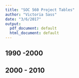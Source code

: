 ```yaml
---
title: "SOC 560 Project Tables"
author: "Victoria Sass"
date: "3/6/2017"
output:
  pdf_document: default
  html_document: default
---
```


## 1990 -2000


\begin{table}
\begin{center}
\begin{tabular}{l c }
\hline
 & Model 1 \\
\hline
(Intercept)                & $508.36^{***}$  \\
                           & $(57.07)$       \\
emissions\_1990            & $0.77^{***}$    \\
                           & $(0.00)$        \\
avg\_black                 & $-21.21$        \\
                           & $(26.08)$       \\
avg\_hispanic              & $-49.13$        \\
                           & $(38.87)$       \\
avg\_other                 & $-412.48^{***}$ \\
                           & $(65.45)$       \\
black\_change              & $-231.02^{***}$ \\
                           & $(66.36)$       \\
latino\_change             & $32.88$         \\
                           & $(72.10)$       \\
other\_change              & $341.28^{***}$  \\
                           & $(100.91)$      \\
avg\_hs\_educ              & $-858.89^{***}$ \\
                           & $(108.97)$      \\
avg\_col\_educ             & $-458.14^{***}$ \\
                           & $(67.49)$       \\
avg\_povrat                & $-635.16^{***}$ \\
                           & $(58.16)$       \\
avg\_manuf                 & $-496.93^{***}$ \\
                           & $(65.25)$       \\
avg\_pop\_density          & $3130.10^{**}$  \\
                           & $(1212.10)$     \\
avg\_log\_PC1              & $-7.96$         \\
                           & $(8.50)$        \\
avg\_log\_PC2              & $25.65^{*}$     \\
                           & $(13.03)$       \\
avg\_log\_PC3              & $29.13$         \\
                           & $(21.03)$       \\
\hline
AIC                        & 1210923.53      \\
BIC                        & 1211088.78      \\
Log Likelihood             & -605443.77      \\
Num. obs.                  & 71722           \\
Num. groups: STATEFP10     & 48              \\
Var: STATEFP10 (Intercept) & 2830.65         \\
Var: Residual              & 1257144.77      \\
\hline
\multicolumn{2}{l}{\scriptsize{$^{***}p<0.001$, $^{**}p<0.01$, $^*p<0.05$}}
\end{tabular}
\caption{1990 - 2000 Change}
\label{table:coefficients}
\end{center}
\end{table}



## 2000 - 2010 

\begin{table}
\begin{center}
\begin{tabular}{l c }
\hline
 & Model 1 \\
\hline
(Intercept)                & $12.26$      \\
                           & $(20.12)$    \\
emissions\_2000            & $0.67^{***}$ \\
                           & $(0.00)$     \\
avg\_black                 & $-10.41$     \\
                           & $(8.88)$     \\
avg\_hispanic              & $-14.97$     \\
                           & $(13.27)$    \\
avg\_other                 & $32.19$      \\
                           & $(22.71)$    \\
black\_change              & $-51.56$     \\
                           & $(29.68)$    \\
latino\_change             & $-0.87$      \\
                           & $(31.04)$    \\
other\_change              & $6.85$       \\
                           & $(53.93)$    \\
avg\_hs\_educ              & $-79.26$     \\
                           & $(41.72)$    \\
avg\_col\_educ             & $9.99$       \\
                           & $(24.76)$    \\
\hline
AIC                        & 1080483.34   \\
BIC                        & 1080593.53   \\
Log Likelihood             & -540229.67   \\
Num. obs.                  & 71847        \\
Num. groups: STATEFP10     & 49           \\
Var: STATEFP10 (Intercept) & 714.48       \\
Var: Residual              & 198668.92    \\
\hline
\multicolumn{2}{l}{\scriptsize{$^{***}p<0.001$, $^{**}p<0.01$, $^*p<0.05$}}
\end{tabular}
\caption{2000 - 2010 Change}
\label{table:coefficients}
\end{center}
\end{table}